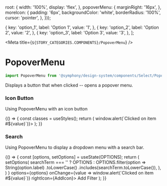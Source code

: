 
  root: {
    width: '100%',
    display: 'flex',
  },
  popoverMenu: {
    marginRight: '16px',
  },
  moreIcon: {
    padding: '6px',
    backgroundColor: 'white',
    borderRadius: '100%',
    cursor: 'pointer',
  },
}));

  {
    key: 'option_1',
    label: 'Option 1',
    value: '1',
  },
  {
    key: 'option_2',
    label: 'Option 2',
    value: '2',
  },
  {
    key: 'option_3',
    label: 'Option 3',
    value: '3',
  },
];

<Meta title={`${STORY_CATEGORIES.COMPONENTS}/PopoverMenu`} />

# PopoverMenu

```js
import PopoverMenu from '@symphony/design-system/components/Select/PopoverMenu';
```

Displays a button that when clicked -- opens a popover menu.

### Icon Button

Using PopoverMenu with an icon button

<Preview>
  <Story name="Icon Button">
    {() => {
      const classes = useStyles();
      return (
        <PopoverMenu
          className={classes.popoverMenu}
          variant="text"
          options={[
            {
              key: 'option_1',
              label: 'Option 1',
              value: '1',
            },
            {
              key: 'option_2',
              label: 'Option 2',
              value: '2',
            },
          ]}
          onChange={value => window.alert(`Clicked on item #${value}`)}>
          <MoreHorizIcon className={classes.moreIcon} />
        </PopoverMenu>
      );
    }}
  </Story>
</Preview>

### Search

Using PopoverMenu to display a dropdown menu with a search bar.

<Preview>
  <Story name="Popover with search">
    {() => {
      const [options, setOptions] = useState(OPTIONS);
      return (
        <PopoverMenu
          onOptionsFetchRequested={searchTerm =>
            setOptions(
              searchTerm === ''
                ? OPTIONS
                : OPTIONS.filter(option =>
                    String(option.label)
                      .toLowerCase()
                      .includes(searchTerm.toLowerCase()),
                  ),
            )
          }
          options={options}
          onChange={value => window.alert(`Clicked on item #${value}`)}
          rightIcon={AddIcon}>
          Add Filter
        </PopoverMenu>
      );
    }}
  </Story>
</Preview>
